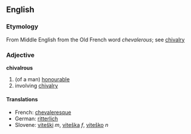 ==English==

===Etymology===
From Middle English from the Old French word ''chevalerous''; see [[chivalry]]

===Adjective===
'''chivalrous'''
#(of a man) [[honourable]]
#involving [[chivalry]]

====Translations====
*French: [[chevaleresque]]
*German: [[ritterlich]]
*Slovene: [[viteški]] ''m'', [[viteška]] ''f'', [[viteško]] ''n''